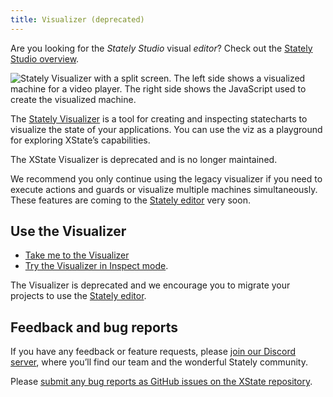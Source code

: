 ```yaml
---
title: Visualizer (deprecated)
---
```



<Callout>

Are you looking for the _Stately Studio_ visual _editor_? Check out the [Stately Studio overview](/).

</Callout>

![Stately Visualizer with a split screen. The left side shows a visualized machine for a video player. The right side shows the JavaScript used to create the visualized machine.](../assets/tools/visualizer/visualizer.png)

The [Stately Visualizer](https://stately.ai/viz) is a tool for creating and inspecting statecharts to visualize the state of your applications. You can use the viz as a playground for exploring XState’s capabilities.

<Callout type="warning">

The XState Visualizer is deprecated and is no longer maintained.

</Callout>

We recommend you only continue using the legacy visualizer if you need to execute actions and guards or visualize multiple machines simultaneously. These features are coming to the [Stately editor](studio.mdx) very soon.

## Use the Visualizer

- [Take me to the Visualizer](https://stately.ai/viz)
- [Try the Visualizer in Inspect mode](https://stately.ai/viz?inspect).

The Visualizer is deprecated and we encourage you to migrate your projects to use the [Stately editor](studio.mdx).

## Feedback and bug reports

If you have any feedback or feature requests, please [join our Discord server](https://discord.gg/xstate), where you’ll find our team and the wonderful Stately community.

Please [submit any bug reports as GitHub issues on the XState repository](https://github.com/statelyai/xstate/issues).
